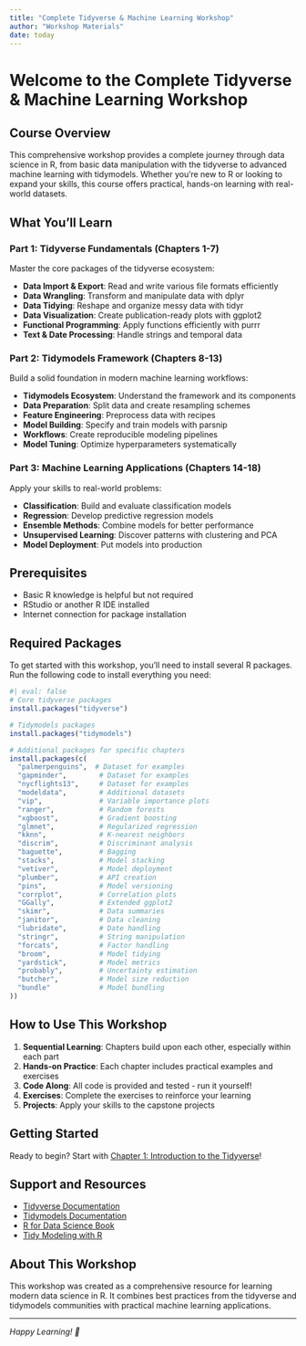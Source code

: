 ```yaml
---
title: "Complete Tidyverse & Machine Learning Workshop"
author: "Workshop Materials"
date: today
---
```


# Welcome to the Complete Tidyverse & Machine Learning Workshop

## Course Overview

This comprehensive workshop provides a complete journey through data science in R, from basic data manipulation with the tidyverse to advanced machine learning with tidymodels. Whether you're new to R or looking to expand your skills, this course offers practical, hands-on learning with real-world datasets.

## What You'll Learn

### Part 1: Tidyverse Fundamentals (Chapters 1-7)
Master the core packages of the tidyverse ecosystem:

- **Data Import & Export**: Read and write various file formats efficiently
- **Data Wrangling**: Transform and manipulate data with dplyr
- **Data Tidying**: Reshape and organize messy data with tidyr
- **Data Visualization**: Create publication-ready plots with ggplot2
- **Functional Programming**: Apply functions efficiently with purrr
- **Text & Date Processing**: Handle strings and temporal data

### Part 2: Tidymodels Framework (Chapters 8-13)
Build a solid foundation in modern machine learning workflows:

- **Tidymodels Ecosystem**: Understand the framework and its components
- **Data Preparation**: Split data and create resampling schemes
- **Feature Engineering**: Preprocess data with recipes
- **Model Building**: Specify and train models with parsnip
- **Workflows**: Create reproducible modeling pipelines
- **Model Tuning**: Optimize hyperparameters systematically

### Part 3: Machine Learning Applications (Chapters 14-18)
Apply your skills to real-world problems:

- **Classification**: Build and evaluate classification models
- **Regression**: Develop predictive regression models
- **Ensemble Methods**: Combine models for better performance
- **Unsupervised Learning**: Discover patterns with clustering and PCA
- **Model Deployment**: Put models into production

## Prerequisites

- Basic R knowledge is helpful but not required
- RStudio or another R IDE installed
- Internet connection for package installation

## Required Packages

To get started with this workshop, you'll need to install several R packages. Run the following code to install everything you need:

```r
#| eval: false
# Core tidyverse packages
install.packages("tidyverse")

# Tidymodels packages
install.packages("tidymodels")

# Additional packages for specific chapters
install.packages(c(
  "palmerpenguins",  # Dataset for examples
  "gapminder",        # Dataset for examples
  "nycflights13",     # Dataset for examples
  "modeldata",        # Additional datasets
  "vip",              # Variable importance plots
  "ranger",           # Random forests
  "xgboost",          # Gradient boosting
  "glmnet",           # Regularized regression
  "kknn",             # K-nearest neighbors
  "discrim",          # Discriminant analysis
  "baguette",         # Bagging
  "stacks",           # Model stacking
  "vetiver",          # Model deployment
  "plumber",          # API creation
  "pins",             # Model versioning
  "corrplot",         # Correlation plots
  "GGally",           # Extended ggplot2
  "skimr",            # Data summaries
  "janitor",          # Data cleaning
  "lubridate",        # Date handling
  "stringr",          # String manipulation
  "forcats",          # Factor handling
  "broom",            # Model tidying
  "yardstick",        # Model metrics
  "probably",         # Uncertainty estimation
  "butcher",          # Model size reduction
  "bundle"            # Model bundling
))
```

## How to Use This Workshop

1. **Sequential Learning**: Chapters build upon each other, especially within each part
2. **Hands-on Practice**: Each chapter includes practical examples and exercises
3. **Code Along**: All code is provided and tested - run it yourself!
4. **Exercises**: Complete the exercises to reinforce your learning
5. **Projects**: Apply your skills to the capstone projects

## Getting Started

Ready to begin? Start with [Chapter 1: Introduction to the Tidyverse](01-introduction.Rmd)!

## Support and Resources

- [Tidyverse Documentation](https://www.tidyverse.org/)
- [Tidymodels Documentation](https://www.tidymodels.org/)
- [R for Data Science Book](https://r4ds.had.co.nz/)
- [Tidy Modeling with R](https://www.tmwr.org/)

## About This Workshop

This workshop was created as a comprehensive resource for learning modern data science in R. It combines best practices from the tidyverse and tidymodels communities with practical machine learning applications.

---

*Happy Learning! 🚀*